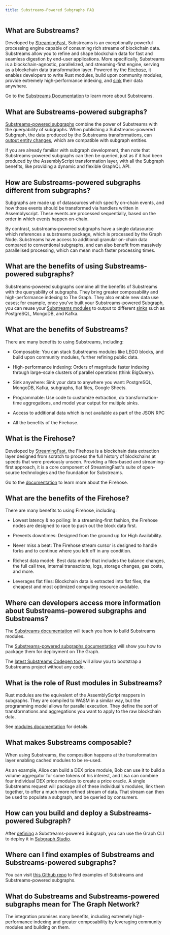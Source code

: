 ```yaml
---
title: Substreams-Powered Subgraphs FAQ
---
```


## What are Substreams?

Developed by [StreamingFast](https://www.streamingfast.io/), Substreams is an exceptionally powerful processing engine capable of consuming rich streams of blockchain data. Substreams allow you to refine and shape blockchain data for fast and seamless digestion by end-user applications. More specifically, Substreams is a blockchain-agnostic, parallelized, and streaming-first engine, serving as a blockchain data transformation layer. Powered by the [Firehose](https://firehose.streamingfast.io/), it ​​enables developers to write Rust modules, build upon community modules, provide extremely high-performance indexing, and [sink](https://substreams.streamingfast.io/reference-and-specs/manifests#sink) their data anywhere.

Go to the [Substreams Documentation](/substreams) to learn more about Substreams.

## What are Substreams-powered subgraphs?

[Substreams-powered subgraphs](/cookbook/substreams-powered-subgraphs/) combine the power of Substreams with the queryability of subgraphs. When publishing a Substreams-powered Subgraph, the data produced by the Substreams transformations, can [output entity changes](https://github.com/streamingfast/substreams-sink-entity-changes/blob/develop/substreams-entity-change/src/tables.rs), which are compatible with subgraph entities.

If you are already familiar with subgraph development, then note that Substreams-powered subgraphs can then be queried, just as if it had been produced by the AssemblyScript transformation layer, with all the Subgraph benefits, like providing a dynamic and flexible GraphQL API.

## How are Substreams-powered subgraphs different from subgraphs?

Subgraphs are made up of datasources which specify on-chain events, and how those events should be transformed via handlers written in Assemblyscript. These events are processed sequentially, based on the order in which events happen on-chain.

By contrast, substreams-powered subgraphs have a single datasource which references a substreams package, which is processed by the Graph Node. Substreams have access to additional granular on-chain data compared to conventional subgraphs, and can also benefit from massively parallelised processing, which can mean much faster processing times.

## What are the benefits of using Substreams-powered subgraphs?

Substreams-powered subgraphs combine all the benefits of Substreams with the queryability of subgraphs. They bring greater composability and high-performance indexing to The Graph. They also enable new data use cases; for example, once you've built your Substreams-powered Subgraph, you can reuse your [Substreams modules](https://substreams.streamingfast.io/documentation/develop/manifest-modules) to output to different [sinks](https://substreams.streamingfast.io/reference-and-specs/manifests#sink) such as PostgreSQL, MongoDB, and Kafka.

## What are the benefits of Substreams?

There are many benefits to using Substreams, including:

- Composable: You can stack Substreams modules like LEGO blocks, and build upon community modules, further refining public data.

- High-performance indexing: Orders of magnitude faster indexing through large-scale clusters of parallel operations (think BigQuery).

- Sink anywhere: Sink your data to anywhere you want: PostgreSQL, MongoDB, Kafka, subgraphs, flat files, Google Sheets.

- Programmable: Use code to customize extraction, do transformation-time aggregations, and model your output for multiple sinks.

- Access to additional data which is not available as part of the JSON RPC

- All the benefits of the Firehose.

## What is the Firehose?

Developed by [StreamingFast](https://www.streamingfast.io/), the Firehose is a blockchain data extraction layer designed from scratch to process the full history of blockchains at speeds that were previously unseen. Providing a files-based and streaming-first approach, it is a core component of StreamingFast's suite of open-source technologies and the foundation for Substreams.

Go to the [documentation](https://firehose.streamingfast.io/) to learn more about the Firehose.

## What are the benefits of the Firehose?

There are many benefits to using Firehose, including:

- Lowest latency & no polling: In a streaming-first fashion, the Firehose nodes are designed to race to push out the block data first.

- Prevents downtimes: Designed from the ground up for High Availability.

- Never miss a beat: The Firehose stream cursor is designed to handle forks and to continue where you left off in any condition.

- Richest data model:  Best data model that includes the balance changes, the full call tree, internal transactions, logs, storage changes, gas costs, and more.

- Leverages flat files: Blockchain data is extracted into flat files, the cheapest and most optimized computing resource available.

## Where can developers access more information about Substreams-powered subgraphs and Substreams?

The [Substreams documentation](/substreams) will teach you how to build Substreams modules.

The [Substreams-powered subgraphs documentation](/cookbook/substreams-powered-subgraphs/) will show you how to package them for deployment on The Graph.

The [latest Substreams Codegen tool](https://streamingfastio.medium.com/substreams-codegen-no-code-tool-to-bootstrap-your-project-a11efe0378c6) will allow you to bootstrap a Substreams project without any code.

## What is the role of Rust modules in Substreams?

Rust modules are the equivalent of the AssemblyScript mappers in subgraphs. They are compiled to WASM in a similar way, but the programming model allows for parallel execution. They define the sort of transformations and aggregations you want to apply to the raw blockchain data.

See [modules documentation](https://substreams.streamingfast.io/documentation/develop/manifest-modules) for details.

## What makes Substreams composable?

When using Substreams, the composition happens at the transformation layer enabling cached modules to be re-used.

As an example, Alice can build a DEX price module, Bob can use it to build a volume aggregator for some tokens of his interest, and Lisa can combine four individual DEX price modules to create a price oracle. A single Substreams request will package all of these individual's modules, link them together, to offer a much more refined stream of data. That stream can then be used to populate a subgraph, and be queried by consumers.

## How can you build and deploy a Substreams-powered Subgraph?

After [defining](/cookbook/substreams-powered-subgraphs/) a Substreams-powered Subgraph, you can use the Graph CLI to deploy it in [Subgraph Studio](https://thegraph.com/studio/).

## Where can I find examples of Substreams and Substreams-powered subgraphs?

You can visit [this Github repo](https://github.com/pinax-network/awesome-substreams) to find examples of Substreams and Substreams-powered subgraphs.

## What do Substreams and Substreams-powered subgraphs mean for The Graph Network?

The integration promises many benefits, including extremely high-performance indexing and greater composability by leveraging community modules and building on them.
